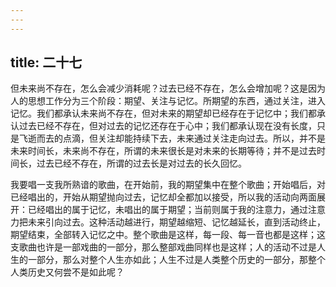 ```yaml
---
---
---
```

title: 二十七
---

但未来尚不存在，怎么会减少消耗呢？过去已经不存在，怎么会增加呢？这是因为人的思想工作分为三个阶段：期望、关注与记忆。所期望的东西，通过关注，进入记忆。我们都承认未来尚不存在，但对未来的期望却已经存在于记忆中；我们都承认过去已经不存在，但对过去的记忆还存在于心中；我们都承认现在没有长度，只是飞逝而去的点滴，但关注却能持续下去，未来通过关注走向过去。所以，并不是未来时间长，未来尚不存在，所谓的未来很长是对未来的长期等待；并不是过去时间长，过去已经不存在，所谓的过去长是对过去的长久回忆。

我要唱一支我所熟谙的歌曲，在开始前，我的期望集中在整个歌曲；开始唱后，对已经唱出的，开始从期望抛向过去，记忆却全都加以接受，所以我的活动向两面展开：已经唱出的属于记忆，未唱出的属于期望；当前则属于我的注意力，通过注意力把未来引向过去。这种活动越进行，期望越缩短、记忆越延长，直到活动终止，期望结束，全部转入记忆之中。整个歌曲是这样，每一段、每一音也都是这样；这支歌曲也许是一部戏曲的一部分，那么整部戏曲同样也是这样；人的活动不过是人生的一部分，那么对整个人生亦如此；人生不过是人类整个历史的一部分，那整个人类历史又何尝不是如此呢？